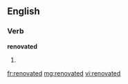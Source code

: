 ==English==

===Verb===
'''renovated'''

# {{past of|[[renovate]]}}

[[fr:renovated]]
[[mg:renovated]]
[[vi:renovated]]